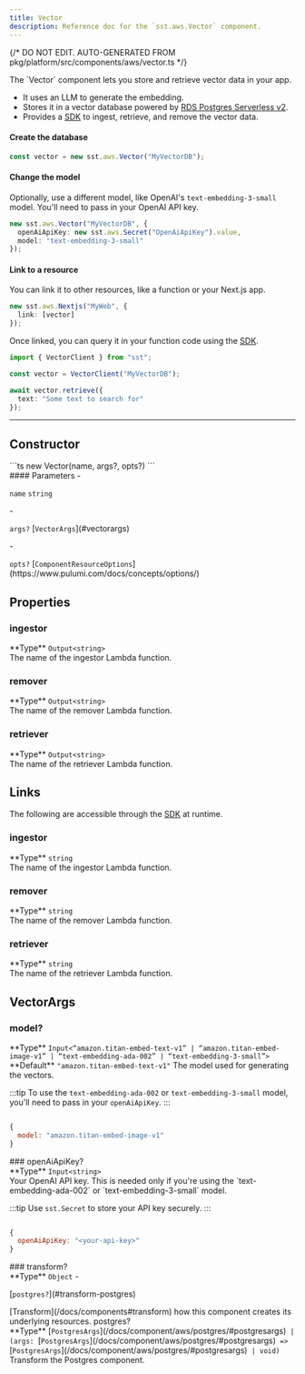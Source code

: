 ```yaml
---
title: Vector
description: Reference doc for the `sst.aws.Vector` component.
---
```


{/* DO NOT EDIT. AUTO-GENERATED FROM pkg/platform/src/components/aws/vector.ts */}


<div class="tsdoc">

<Section type="about">
The `Vector` component lets you store and retrieve vector data in your app.

- It uses an LLM to generate the embedding.
- Stores it in a vector database powered by [RDS Postgres Serverless v2](https://docs.aws.amazon.com/AmazonRDS/latest/AuroraUserGuide/aurora-serverless-v2.html).
- Provides a [SDK](/docs/reference/sdk/) to ingest, retrieve, and remove the vector data.

#### Create the database

```ts
const vector = new sst.aws.Vector("MyVectorDB");
```

#### Change the model

Optionally, use a different model, like OpenAI's `text-embedding-3-small` model. You'll need to pass in your OpenAI API key.

```ts {3}
new sst.aws.Vector("MyVectorDB", {
  openAiApiKey: new sst.aws.Secret("OpenAiApiKey").value,
  model: "text-embedding-3-small"
});
```

#### Link to a resource

You can link it to other resources, like a function or your Next.js app.

```ts
new sst.aws.Nextjs("MyWeb", {
  link: [vector]
});
```

Once linked, you can query it in your function code using the [SDK](/docs/reference/sdk/).

```ts title="app/page.tsx" {3}
import { VectorClient } from "sst";

const vector = VectorClient("MyVectorDB");

await vector.retrieve({
  text: "Some text to search for"
});
```
</Section>

---

## Constructor

<Segment>
<Section type="signature">
```ts
new Vector(name, args?, opts?)
```
</Section>

<Section type="parameters">
#### Parameters
- <p><code class="key">name</code> <code class="primitive">string</code></p>
- <p><code class="key">args?</code> [<code class="type">VectorArgs</code>](#vectorargs)</p>
- <p><code class="key">opts?</code> [<code class="type">ComponentResourceOptions</code>](https://www.pulumi.com/docs/concepts/options/)</p>
</Section>
</Segment>

## Properties

### ingestor
<Segment>
<Section type="parameters">
<InlineSection>
**Type** <code class="primitive">Output</code><code class="symbol">&lt;</code><code class="primitive">string</code><code class="symbol">&gt;</code>
</InlineSection>
</Section>
The name of the ingestor Lambda function.
</Segment>

### remover
<Segment>
<Section type="parameters">
<InlineSection>
**Type** <code class="primitive">Output</code><code class="symbol">&lt;</code><code class="primitive">string</code><code class="symbol">&gt;</code>
</InlineSection>
</Section>
The name of the remover Lambda function.
</Segment>

### retriever
<Segment>
<Section type="parameters">
<InlineSection>
**Type** <code class="primitive">Output</code><code class="symbol">&lt;</code><code class="primitive">string</code><code class="symbol">&gt;</code>
</InlineSection>
</Section>
The name of the retriever Lambda function.
</Segment>

## Links

The following are accessible through the [SDK](/docs/reference/sdk/) at runtime.

### ingestor
<Segment>
<Section type="parameters">
<InlineSection>
**Type** <code class="primitive">string</code>
</InlineSection>
</Section>
The name of the ingestor Lambda function.
</Segment>

### remover
<Segment>
<Section type="parameters">
<InlineSection>
**Type** <code class="primitive">string</code>
</InlineSection>
</Section>
The name of the remover Lambda function.
</Segment>

### retriever
<Segment>
<Section type="parameters">
<InlineSection>
**Type** <code class="primitive">string</code>
</InlineSection>
</Section>
The name of the retriever Lambda function.
</Segment>

## VectorArgs
### model?
<Segment>
<Section type="parameters">
<InlineSection>
**Type** <code class="primitive">Input</code><code class="symbol">&lt;</code><code class="symbol">&ldquo;</code><code class="primitive">amazon.titan-embed-text-v1</code><code class="symbol">&rdquo;</code><code class="symbol"> | </code><code class="symbol">&ldquo;</code><code class="primitive">amazon.titan-embed-image-v1</code><code class="symbol">&rdquo;</code><code class="symbol"> | </code><code class="symbol">&ldquo;</code><code class="primitive">text-embedding-ada-002</code><code class="symbol">&rdquo;</code><code class="symbol"> | </code><code class="symbol">&ldquo;</code><code class="primitive">text-embedding-3-small</code><code class="symbol">&rdquo;</code><code class="symbol">&gt;</code>
</InlineSection>
</Section>

<InlineSection>
**Default** <code class="primitive">"amazon.titan-embed-text-v1"</code>
</InlineSection>
The model used for generating the vectors.

:::tip
To use the `text-embedding-ada-002` or `text-embedding-3-small` model, you'll need to pass in your `openAiApiKey`.
:::

```js

{
  model: "amazon.titan-embed-image-v1"
}
```
</Segment>
### openAiApiKey?
<Segment>
<Section type="parameters">
<InlineSection>
**Type** <code class="primitive">Input</code><code class="symbol">&lt;</code><code class="primitive">string</code><code class="symbol">&gt;</code>
</InlineSection>
</Section>
Your OpenAI API key. This is needed only if you're using the `text-embedding-ada-002` or `text-embedding-3-small` model.

:::tip
Use `sst.Secret` to store your API key securely.
:::

```js

{
  openAiApiKey: "<your-api-key>"
}
```
</Segment>
### transform?
<Segment>
<Section type="parameters">
<InlineSection>
**Type** <code class="primitive">Object</code>
</InlineSection>
- <p>[<code class="key">postgres?</code>](#transform-postgres)</p>
</Section>
[Transform](/docs/components#transform) how this component creates its underlying
resources.

</Segment>
<NestedTitle id="transform-postgres" Tag="h4" parent="transform.">postgres?</NestedTitle>
<Segment>
<Section type="parameters">
<InlineSection>
**Type** [<code class="type">PostgresArgs</code>](/docs/component/aws/postgres/#postgresargs)<code class="symbol"> | </code><code class="symbol">(</code><code class="primitive">args</code><code class="symbol">: </code>[<code class="type">PostgresArgs</code>](/docs/component/aws/postgres/#postgresargs)<code class="symbol"> => </code>[<code class="type">PostgresArgs</code>](/docs/component/aws/postgres/#postgresargs)<code class="symbol"> | </code><code class="primitive">void</code><code class="symbol">)</code>
</InlineSection>
</Section>
Transform the Postgres component.

</Segment>
</div>